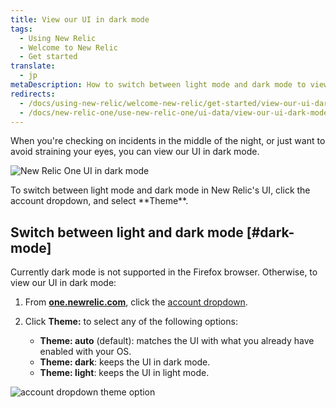 ```yaml
---
title: View our UI in dark mode
tags:
  - Using New Relic
  - Welcome to New Relic
  - Get started
translate:
  - jp
metaDescription: How to switch between light mode and dark mode to view the New Relic UI.
redirects:
  - /docs/using-new-relic/welcome-new-relic/get-started/view-our-ui-dark-mode
  - /docs/new-relic-one/use-new-relic-one/ui-data/view-our-ui-dark-mode
---
```




When you're checking on incidents in the middle of the night, or just want to avoid straining your eyes, you can view our UI in dark mode.

<img
  src={apmDistributedTracingDarkMode}
  title="New Relic One UI in dark mode"
  alt="New Relic One UI in dark mode"
/>

<figcaption>
  To switch between light mode and dark mode in New Relic's UI, click the account dropdown, and select **Theme**.
</figcaption>

## Switch between light and dark mode [#dark-mode]

Currently dark mode is not supported in the Firefox browser. Otherwise, to view our UI in dark mode:

1. From **[one.newrelic.com](https://one.newrelic.com)**, click the [account dropdown](/docs/using-new-relic/welcome-new-relic/get-started/glossary#account-dropdown).
2. Click **Theme:** to select any of the following options:

   * **Theme: auto** (default): matches the UI with what you already have enabled with your OS.
   * **Theme: dark**: keeps the UI in dark mode.
   * **Theme: light**: keeps the UI in light mode.

<img
  src={accountDropdownTheme}
  title="account_dropdown_theme option"
  alt="account dropdown theme option"
/>
